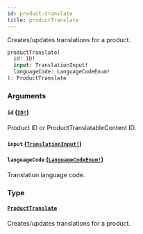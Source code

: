 ```yaml
---
id: product-translate
title: productTranslate
---
```


Creates/updates translations for a product.

```graphql
productTranslate(
  id: ID!
  input: TranslationInput!
  languageCode: LanguageCodeEnum!
): ProductTranslate

```

### Arguments

#### `id` ([`ID!`](/docs/developer/api-reference/scalars/id))

Product ID or ProductTranslatableContent ID.

#### `input` ([`TranslationInput!`](/docs/developer/api-reference/inputs/translation-input))

#### `languageCode` ([`LanguageCodeEnum!`](/docs/developer/api-reference/enums/language-code-enum))

Translation language code.

### Type

#### [`ProductTranslate`](/docs/developer/api-reference/objects/product-translate)

Creates/updates translations for a product.
